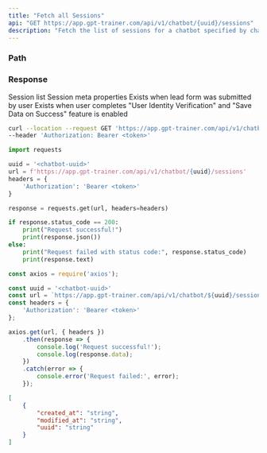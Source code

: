 ```yaml
---
title: "Fetch all Sessions"
api: "GET https://app.gpt-trainer.com/api/v1/chatbot/{uuid}/sessions"
description: "Fetch the list of sessions for a chatbot specified by chatbot uuid"
---
```


### Path

<ParamField path="uuid" type="string" required/>

### Response

<ResponseField name="" type="object[]">
Session list
<Expandable title="Session properties">
<ResponseField name="created_at" type="string"/>
<ResponseField name="modified_at" type="string"/>
<ResponseField name="uuid" type="string"/>
<ResponseField name="meta" type="meta Object">
  Session meta properties
  <Expandable title="properties">
    <ResponseField name="user" type="user Object">
      Exists when lead form was submitted by user
    </ResponseField>
    <ResponseField name="auth_data" type="auth_data Object">
      Exists when user completes "User Identity Verification" and "Save Data on Success" feature is enabled
    </ResponseField>
  </Expandable>
</ResponseField>
</Expandable>
</ResponseField>

<RequestExample>

```bash Curl
curl --location --request GET 'https://app.gpt-trainer.com/api/v1/chatbot/{uuid}/sessions' \
--header 'Authorization: Bearer <token>'
```

```py Python
import requests

uuid = '<chatbot-uuid>'
url = f'https://app.gpt-trainer.com/api/v1/chatbot/{uuid}/sessions'
headers = {
    'Authorization': 'Bearer <token>'
}

response = requests.get(url, headers=headers)

if response.status_code == 200:
    print("Request successful!")
    print(response.json())
else:
    print("Request failed with status code:", response.status_code)
    print(response.text)
```

```ts JavaScript
const axios = require('axios');

const uuid = '<chatbot-uuid>'
const url = `https://app.gpt-trainer.com/api/v1/chatbot/${uuid}/sessions`;
const headers = {
    'Authorization': 'Bearer <token>'
};

axios.get(url, { headers })
    .then(response => {
        console.log('Request successful!');
        console.log(response.data);
    })
    .catch(error => {
        console.error('Request failed:', error);
    });
```

</RequestExample>

<ResponseExample>

```json Response
[
    {
        "created_at": "string",
        "modified_at": "string",
        "uuid": "string"
    }
]

```

</ResponseExample>
